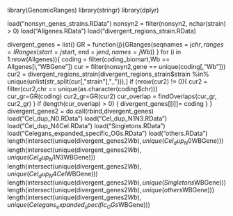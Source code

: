 library(GenomicRanges)
library(stringr)
library(dplyr)

load("nonsyn_genes_strains.RData")
nonsyn2 = filter(nonsyn2, nchar(strain) > 0)
load("Allgenes.RData")
load("divergent_regions_strain.RData)

divergent_genes = list()
GR = function(j){GRanges(seqnames = j$chr,ranges = IRanges(start = j$start, end = j$end, names = j$Wb)) }
for (i in 1:nrow(Allgenes)){
                 coding = filter(coding_biomart,Wb == Allgenes[i,"WBGene"])
                  cur = filter(nonsyn2,gene == unique(coding[,"Wb"]))
                  cur2 = divergent_regions_strain[divergent_regions_strain$strain %in% unique(unlist(str_split(cur[,"strain"],"_"))),]
                  if (nrow(cur2) != 0){
         cur2 = filter(cur2,chr == unique(as.character(coding$chr)))                         
                             cur_gr=GR(coding)
                              cur2_gr=GR(cur2)
         cur_overlap = findOverlaps(cur_gr, cur2_gr)
         }
    if (length(cur_overlap) > 0) {
                          divergent_genes[[i]]= coding
    }
}
divergent_genes2 = do.call(rbind,divergent_genes)
load("Cel_dup_N0.RData")
load("Cel_dup_N1N3.RData")
load("Cel_dup_N4Cel.RData")
load("Singletons.RData")
load("Celegans_expanded_specific_OGs.RData")
load("others.RData")
length(intersect(unique(divergent_genes2$Wb),unique(Cel_dup_N0$WBGene)))
length(intersect(unique(divergent_genes2$Wb),unique(Cel_dup_N1N3$WBGene)))
length(intersect(unique(divergent_genes2$Wb),unique(Cel_dup_N4Cel$WBGene)))
length(intersect(unique(divergent_genes2$Wb),unique(Singletons$WBGene)))
length(intersect(unique(divergent_genes2$Wb),unique(others$WBGene)))
length(intersect(unique(divergent_genes2$Wb),unique(Celegans_expanded_specific_OGs$WBGene)))
